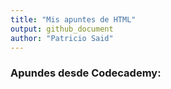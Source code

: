```yaml
---
title: "Mis apuntes de HTML"
output: github_document
author: "Patricio Said"
---
```


### Apundes desde Codecademy:

